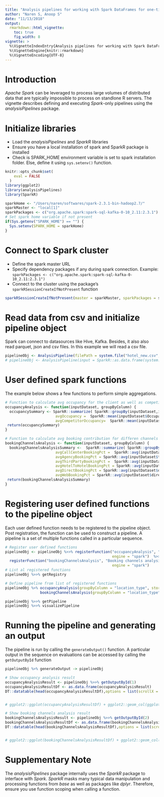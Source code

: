 ```yaml
---
title: "Analysis pipelines for working with Spark DataFrames for one-time/ batch analyses"
author: "Naren S, Anoop S"
date: "11/13/2018"
output: 
  rmarkdown::html_vignette:
    toc: true
    fig_width: 8
vignette: >
  %\VignetteIndexEntry{Analysis pipelines for working with Spark DataFrames for batch analyses}
  %\VignetteEngine{knitr::rmarkdown}
  %\VignetteEncoding{UTF-8}
---
```

# Introduction

*Apache Spark* can be leveraged to process large volumes of distributed data that are typically impossible to process on standlone R servers. The vignette describes defining and executing *Spark*-only pipelines using the *analysisPipelines* package.

# Initialize libraries

* Load the *analysisPipelines* and *SparkR* libraries
* Ensure you have a local installation of spark and SparkR package is installed
* Check is SPARK_HOME environment variable is set to spark installation folder. Else, define it using `sys.setenv()` function.
```r
knitr::opts_chunk$set(
    eval = FALSE
  )
library(ggplot2)
library(analysisPipelines)
library(SparkR)

sparkHome <- "/Users/naren/softwares/spark-2.3.1-bin-hadoop2.7/"
sparkMaster <- "local[1]"
sparkPackages <- c("org.apache.spark:spark-sql-kafka-0-10_2.11:2.3.1")
# Set spark home variable if not present
if(Sys.getenv("SPARK_HOME") == "") {
  Sys.setenv(SPARK_HOME = sparkHome)  
}
```

# Connect to Spark cluster

* Define the spark master URL
* Specify dependency packages if any during spark connection. Example: `sparkPackages <- c("org.apache.spark:spark-sql-kafka-0-10_2.11:2.3.1")`
* Connect to the cluster using the package's `sparkRSessionCreateIfNotPresent` function

```r
sparkRSessionCreateIfNotPresent(master = sparkMaster, sparkPackages = sparkPackages)
```

# Read data from csv and initialize pipeline object
Spark can connect to datasources like Hive, Kafka. Besides, it also also read parquet, json and csv files. In this example we will read a csv file.
```r
pipelineObj <- AnalysisPipeline(filePath = system.file("hotel_new.csv", package = "analysisPipelines"))
# pipelineObj <- AnalysisPipeline(input = SparkR::as.data.frame(system.file("hotel_new.csv", package = "analysisPipelines")))
```

# User defined spark functions
The example below shows a few functions to perform simple aggregations.

```r
# Function to calculate avg occupancy for the client as well as competitors - grouped by input parameter
occupancyAnalysis <- function(inputDataset, groupByColumn) {
  occupancySummary <- SparkR::summarize( SparkR::groupBy(inputDataset,inputDataset[[groupByColumn]]),
                       avgOccupancy =  SparkR::mean(inputDataset$Occupancy),
                       avgCompetitorOccupancy=  SparkR::mean(inputDataset$Compet_Occupancy))
 return(occupancySummary)
}

# Function to calculate avg booking contribution for differen channels - grouped by input parameter
bookingChannelsAnalysis <- function(inputDataset, groupByColumn) {
  bookingChannelsAnalysisSummary <-  SparkR::summarize( SparkR::groupBy(inputDataset,inputDataset[[groupByColumn]]),
                       avgCallCenterBookingPct =  SparkR::avg(inputDataset$call_center_booking_pct),
                       avgAgencyBookingPct = SparkR::avg(inputDataset$travel_agency_booking_pct),
                       avgThirdPartyBookingPct =  SparkR::avg(inputDataset$third_party_web_bookings_pct),
                       avgHotelToHotelBookingPct = SparkR::avg(inputDataset$hotel_to_hotel_bookings_pct),
                       avgDirectBookingPct = SparkR::avg(inputDataset$direct_call_booking_pct),
                       avgWebBookingPct = SparkR::avg(inputDataset$direct_web_booking_pct))
 return(bookingChannelsAnalysisSummary)
}

```

# Registering user defined functions to the pipeline object

Each user defined function needs to be registered to the pipeline object. Post registration, the function can be used to construct a pipeline. A pipeline is a set of multiple functions called in a particular sequence.

```r
# Register user defined functions
pipelineObj <- pipelineObj %>>% registerFunction("occupancyAnalysis", "Occupany analysis",
                                                 engine = "spark")  %>>%
  registerFunction("bookingChannelsAnalysis", "Booking channels analysis",
                                                 engine = "spark")
# List al registered functions 
pipelineObj %>>% getRegistry

# Define pipeline from list of registered functions
pipelineObj %>% occupancyAnalysis(groupByColumn = "location_type", storeOutput = T) %>% 
                bookingChannelsAnalysis(groupByColumn = "location_type", storeOutput = T) -> pipelineObj

pipelineObj %>>% getPipeline
pipelineObj %>>% visualizePipeline
```

# Running the pipeline and generating an output

The pipeline is run by calling the `generateOutput()` function. A particular output in the sequence on evaluations can be accessed by calling the `getOutputById` function


```r
pipelineObj %>% generateOutput -> pipelineObj

# Show occupancy analysis result
occupancyAnalysisResult <- pipelineObj %>>% getOutputById(1)
occupancyAnalysisResultDf <- as.data.frame(occupancyAnalysisResult)
DT::datatable(head(occupancyAnalysisResultDf),options = list(scrollX = T, scrollY = T))


# ggplot2::ggplot(occupancyAnalysisResultDf) + ggplot2::geom_col(ggplot2::aes(location_type, avgOccupancy, color=location_type)) 

# Show booking channels analysis result
bookingChannelsAnalysisResult <- pipelineObj %>>% getOutputById(2)
bookingChannelsAnalysisResultDf <- as.data.frame(bookingChannelsAnalysisResult)
DT::datatable(head(bookingChannelsAnalysisResultDf),options = list(scrollX = T, scrollY = T))


# ggplot2::ggplot(bookingChannelsAnalysisResultDf) + ggplot2::geom_col(ggplot2::aes(location_type, avgCallCenterBookingPct, color=location_type)) + ggplot2::scale_y_continuous(labels = scales::percent)

```

# Supplementary Note

The *analysisPipelines* package internally uses the *SparkR* package to interface with *Spark*. *SparkR* masks many typical data manipulation and processing functions from *base* as well as packages like *dplyr*. Therefore, ensure you use function scoping when calling a function.
